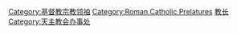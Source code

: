 {{catmore}}

[[Category:基督教宗教领袖|Category:基督教宗教领袖]]
[[Category:Roman_Catholic_Prelatures|Category:Roman Catholic Prelatures]]
[[Category:各类基督教圣职人员|教长]]
[[Category:天主教会办事处|Category:天主教会办事处]]